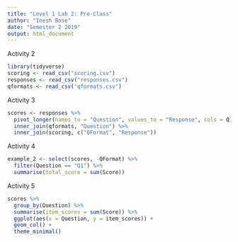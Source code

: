 ```yaml
---
title: "Level 1 Lab 2: Pre-Class"
author: "Inesh Bose"
date: "Semester 2 2019"
output: html_document
---
```


Activity 2
```r
library(tidyverse)
scoring <- read_csv("scoring.csv")
responses <- read_csv("responses.csv")
qformats <- read_csv("qformats.csv")
```

Activity 3
```r
scores <- responses %>%
  pivot_longer(names_to = "Question", values_to = "Response", cols = Q1:Q10) %>%
  inner_join(qformats, "Question") %>%
  inner_join(scoring, c("QFormat", "Response"))
```

Activity 4
```r
example_2 <- select(scores, -QFormat) %>%
  filter(Question == "Q1") %>%
  summarise(total_score = sum(Score))
```

Activity 5
```r
scores %>%
  group_by(Question) %>%
  summarise(item_scores = sum(Score)) %>%
  ggplot(aes(x = Question, y = item_scores)) +
  geom_col() +
  theme_minimal()
```

